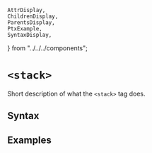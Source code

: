     AttrDisplay,
    ChildrenDisplay,
    ParentsDisplay,
    PtxExample,
    SyntaxDisplay,
} from "../../../components";

# `<stack>`

Short description of what the `<stack>` tag does.

## Syntax

<SyntaxDisplay name="stack" />

## Examples

    